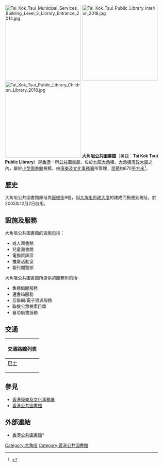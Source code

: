[[File:Tai_Kok_Tsui_Municipal_Services_Building_Level_3_Library_Entrance_2014.jpg|250px]]
[[File:Tai_Kok_Tsui_Public_Library_Interior_2018.jpg|250px]]
[[File:Tai_Kok_Tsui_Public_Library_Children_Library_2018.jpg|250px]]
'''大角咀公共圖書館'''（英語：'''Tai Kok Tsui Public Library'''）是[[香港|香港]]一所[[公共圖書館|公共圖書館]]，位於[[九龍|九龍]][[大角咀|大角咀]]，[[大角咀市政大廈|大角咀市政大廈]]之內，屬於[[小型圖書館|小型圖書館]]規模，由[[康樂及文化事務署|康樂及文化事務署]]所管理，[[面積|面積]]約670[[平方米|平方米]]<ref>{{Cite web|url=http://www.info.gov.hk/gia/general/200607/10/P200607100227.htm|title=大角咀游泳池、大角咀體育館及大角咀公共圖書館正式啟用（附圖）|accessdate=2018-07-15|work=www.info.gov.hk|archive-date=2019-09-02|archive-url=https://web.archive.org/web/20190902192916/https://www.info.gov.hk/gia/general/200607/10/P200607100227.htm|dead-url=no}}</ref>。

==歷史==
大角咀公共圖書館原址為[[鐵樹街|鐵樹街]]9號，因[[大角咀市政大廈|大角咀市政大廈]]的建成而搬遷到現址，於2005年12月2日啟用。

==設施及服務==
大角咀公共圖書館的設施包括：
*成人圖書館
*兒童圖書館
*電腦資訊區
*推廣活動室
*報刊閱覽部
大角咀公共圖書館所提供的服務則包括:
*集體借閱服務
*還書箱服務
*互聯網/電子資源服務
*聯機公眾檢索目錄
*自助借書服務

==交通==
{| class="mw-collapsible mw-collapsed wikitable" style="background:white; margin: 0 auto; width: auto;" 
! 交通路線列表
|-
|
;[[香港巴士|巴士]]
{{九龍新界巴士簡單列表|2E|10|13D|16|16X|18|31B|32|43C|68X|270B|272E}}{{過海隧道巴士簡單列表|904|905|914|914X}}{{九龍專線小巴簡單列表|3|12A|12B|46|70}}
|}

==參見==
*[[香港康樂及文化事務署|香港康樂及文化事務署]]
*[[香港公共圖書館|香港公共圖書館]]

==外部連結==
*[http://www.hkpl.gov.hk/ 香港公共圖書館]* {{Wayback|url=http://www.hkpl.gov.hk/ |date=20070110122126 }} 

{{HK-cult-stub}}
{{香港公共圖書館}}

[[Category:大角咀|Category:大角咀]]
[[Category:香港公共圖書館|Category:香港公共圖書館]]